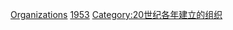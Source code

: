 {{Cat topic in year|topic=建立的組織|year=1953}}
{{Commons cat|Organizations established in 1953}}

[[Category:1953年建立|Organizations]]
[[Category:1950年代建立的組織|1953]]
[[Category:20世纪各年建立的组织|Category:20世纪各年建立的组织]]